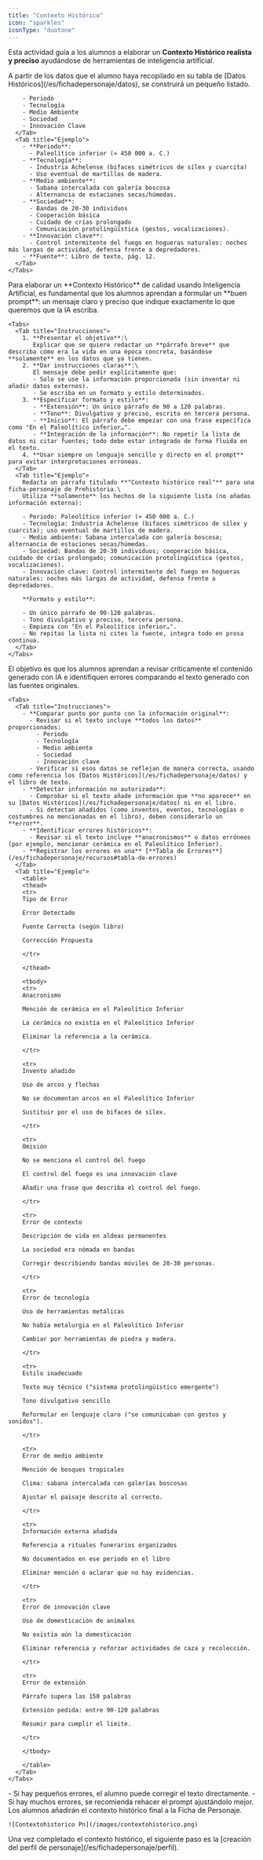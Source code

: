 ```yaml
---
title: "Contexto Histórico"
icon: "sparkles"
iconType: "duotone"
---
```


Esta actividad guía a los alumnos a elaborar un **Contexto Histórico realista y preciso** ayudándose de herramientas de inteligencia artificial.

<Steps>
  <Step title="Preparar la información base." iconType="duotone" stepNumber="1" titleSize="h2">
    <Tabs>
      <Tab title="Instrucciones">
        A partir de los datos que el alumno haya recopilado en su tabla de [Datos Históricos](/es/fichadepersonaje/datos), se construirá un pequeño listado.

        - Periodo
        - Tecnología
        - Medio Ambiente
        - Sociedad
        - Innovación Clave
      </Tab>
      <Tab title="Ejemplo">
        - **Periodo**:
          - Paleolítico inferior (≈ 450 000 a. C.)
        - **Tecnología**:
          - Industria Achelense (bifaces simétricos de sílex y cuarcita)
          - Uso eventual de martillos de madera.
        - **Medio ambiente**:
          - Sabana intercalada con galería boscosa
          - Alternancia de estaciones secas/húmedas.
        - **Sociedad**:
          - Bandas de 20-30 individuos
          - Cooperación básica
          - Cuidado de crías prolongado
          - Comunicación protolingüística (gestos, vocalizaciones).
        - **Innovación clave**:
          - Control intermitente del fuego en hogueras naturales: noches más largas de actividad, defensa frente a depredadores.
        - **Fuente**: Libro de texto, pág. 12.
      </Tab>
    </Tabs>
  </Step>
  <Step title="Elaborar el prompt para la IA." iconType="duotone" stepNumber="2" titleSize="h2">
    Para elaborar un **Contexto Histórico** de calidad usando Inteligencia Artificial, es fundamental que los alumnos aprendan a formular un **buen prompt**: un mensaje claro y preciso que indique exactamente lo que queremos que la IA escriba.

    <Tabs>
      <Tab title="Instrucciones">
        1. **Presentar el objetivo**:\
           Explicar que se quiere redactar un **párrafo breve** que describa cómo era la vida en una época concreta, basándose **solamente** en los datos que ya tienen.
        2. **Dar instrucciones claras**:\
           El mensaje debe pedir explícitamente que:
           - Solo se use la información proporcionada (sin inventar ni añadir datos externos).
           - Se escriba en un formato y estilo determinados.
        3. **Especificar formato y estilo**:
           - **Extensión**: Un único párrafo de 90 a 120 palabras.
           - **Tono**: Divulgativo y preciso, escrito en tercera persona.
           - **Inicio**: El párrafo debe empezar con una frase específica como "En el Paleolítico inferior…".
           - **Integración de la información**: No repetir la lista de datos ni citar fuentes; todo debe estar integrado de forma fluida en el texto.
        4. **Usar siempre un lenguaje sencillo y directo en el prompt** para evitar interpretaciones erróneas.
      </Tab>
      <Tab title="Ejemplo">
        Redacta un párrafo titulado **"Contexto histórico real"** para una ficha-personaje de Prehistoria.\
        Utiliza **solamente** los hechos de la siguiente lista (no añadas información externa):

        - Periodo: Paleolítico inferior (≈ 450 000 a. C.)
        - Tecnología: Industria Achelense (bifaces simétricos de sílex y cuarcita); uso eventual de martillos de madera.
        - Medio ambiente: Sabana intercalada con galería boscosa; alternancia de estaciones secas/húmedas.
        - Sociedad: Bandas de 20-30 individuos; cooperación básica, cuidado de crías prolongado; comunicación protolingüística (gestos, vocalizaciones).
        - Innovación clave: Control intermitente del fuego en hogueras naturales: noches más largas de actividad, defensa frente a depredadores.

        **Formato y estilo**:

        - Un único párrafo de 90-120 palabras.
        - Tono divulgativo y preciso, tercera persona.
        - Empieza con "En el Paleolítico inferior…".
        - No repitas la lista ni cites la fuente, integra todo en prosa continua.
      </Tab>
    </Tabs>
  </Step>
  <Step title="Revisión crítica" iconType="duotone" stepNumber="3" titleSize="h2">
    El objetivo es que los alumnos aprendan a revisar críticamente el contenido generado con IA e identifiquen errores comparando el texto generado con las fuentes originales.

    <Tabs>
      <Tab title="Instrucciones">
        - **Comparar punto por punto con la información original**:
          - Revisar si el texto incluye **todos los datos** proporcionados:
            - Periodo
            - Tecnología
            - Medio ambiente
            - Sociedad
            - Innovación clave
          - Verificar si esos datos se reflejan de manera correcta, usando como referencia los [Datos Históricos](/es/fichadepersonaje/datos) y el libro de texto.
        - **Detectar información no autorizada**:
          - Comprobar si el texto añade información que **no aparece** en su [Datos Históricos](/es/fichadepersonaje/datos) ni en el libro.
          - Si detectan añadidos (como inventos, eventos, tecnologías o costumbres no mencionadas en el libro), deben considerarlo un **error**.
        - **Identificar errores históricos**:
          - Revisar si el texto incluye **anacronismos** o datos erróneos (por ejemplo, mencionar cerámica en el Paleolítico Inferior).
        - **Registrar los errores en una** [**Tabla de Errores**](/es/fichadepersonaje/recursos#tabla-de-errores)
      </Tab>
      <Tab title="Ejemplo">
        <table>
        <thead>
        <tr>
        Tipo de Error

        Error Detectado

        Fuente Correcta (según libro)

        Corrección Propuesta

        </tr>

        </thead>

        <tbody>
        <tr>
        Anacronismo

        Mención de cerámica en el Paleolítico Inferior

        La cerámica no existía en el Paleolítico Inferior

        Eliminar la referencia a la cerámica.

        </tr>

        <tr>
        Invento añadido

        Uso de arcos y flechas

        No se documentan arcos en el Paleolítico Inferior

        Sustituir por el uso de bifaces de sílex.

        </tr>

        <tr>
        Omisión

        No se menciona el control del fuego

        El control del fuego es una innovación clave

        Añadir una frase que describa el control del fuego.

        </tr>

        <tr>
        Error de contexto

        Descripción de vida en aldeas permanentes

        La sociedad era nómada en bandas

        Corregir describiendo bandas móviles de 20-30 personas.

        </tr>

        <tr>
        Error de tecnología

        Uso de herramientas metálicas

        No había metalurgia en el Paleolítico Inferior

        Cambiar por herramientas de piedra y madera.

        </tr>

        <tr>
        Estilo inadecuado

        Texto muy técnico ("sistema protolingüístico emergente")

        Tono divulgativo sencillo

        Reformular en lenguaje claro ("se comunicaban con gestos y sonidos").

        </tr>

        <tr>
        Error de medio ambiente

        Mención de bosques tropicales

        Clima: sabana intercalada con galerías boscosas

        Ajustar el paisaje descrito al correcto.

        </tr>

        <tr>
        Información externa añadida

        Referencia a rituales funerarios organizados

        No documentados en ese periodo en el libro

        Eliminar mención o aclarar que no hay evidencias.

        </tr>

        <tr>
        Error de innovación clave

        Uso de domesticación de animales

        No existía aún la domesticación

        Eliminar referencia y reforzar actividades de caza y recolección.

        </tr>

        <tr>
        Error de extensión

        Párrafo supera las 150 palabras

        Extensión pedida: entre 90-120 palabras

        Resumir para cumplir el límite.

        </tr>

        </tbody>

        </table>
      </Tab>
    </Tabs>
  </Step>
  <Step title="Re-Prompt" iconType="duotone" stepNumber="4" titleSize="h2">
    - Si hay pequeños errores, el alumno puede corregir el texto directamente.
    - Si hay muchos errores, se recomienda rehacer el prompt ajustándolo mejor.
  </Step>
  <Step title="Contexto Histórico Final" icon="newspaper" iconType="duotone" titleSize="h2">
    Los alumnos añadirán el contexto histórico final a la Ficha de Personaje.

    ![Contextohistorico Pn](/images/contextohistorico.png)
  </Step>
</Steps>

<Note>
  Una vez completado el contexto histórico, el siguiente paso es la [creación del perfil de personaje](/es/fichadepersonaje/perfil).
</Note>
